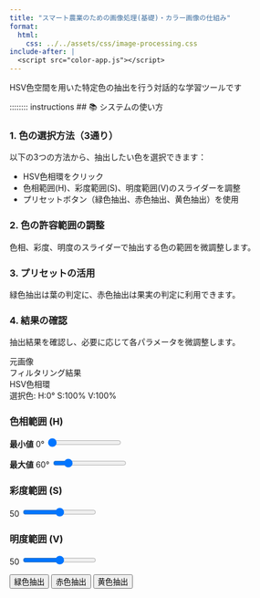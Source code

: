```yaml
---
title: "スマート農業のための画像処理(基礎)・カラー画像の仕組み"
format:
  html:
    css: ../../assets/css/image-processing.css
include-after: |
  <script src="color-app.js"></script>
---
```

HSV色空間を用いた特定色の抽出を行う対話的な学習ツールです

:::::::: instructions
## 📚 システムの使い方

::::::: instructions-grid
::: instruction-step
### 1. 色の選択方法（3通り）

以下の3つの方法から、抽出したい色を選択できます：

- HSV色相環をクリック
- 色相範囲(H)、彩度範囲(S)、明度範囲(V)のスライダーを調整
- プリセットボタン（緑色抽出、赤色抽出、黄色抽出）を使用
:::

::: instruction-step
### 2. 色の許容範囲の調整

色相、彩度、明度のスライダーで抽出する色の範囲を微調整します。
:::

::: instruction-step
### 3. プリセットの活用

緑色抽出は葉の判定に、赤色抽出は果実の判定に利用できます。
:::

::: instruction-step
### 4. 結果の確認

抽出結果を確認し、必要に応じて各パラメータを微調整します。
:::

:::

::: {.image-processing-container}
::: {.canvas-container}
[元画像]{.canvas-label}
<canvas id="sourceCanvas"></canvas>
:::

::: {.canvas-container}
[フィルタリング結果]{.canvas-label}
<canvas id="resultCanvas"></canvas>
:::
:::

::: {.controls-section}
::: {.controls-grid}
::: {.color-wheel-container}
[HSV色相環]{.canvas-label}
<canvas id="colorWheel"></canvas>
<div id="selectedColor" class="value-display">選択色: H:0° S:100% V:100%</div>
:::

::: {.controls}
::: {.slider-container}
### 色相範囲 (H)
::: {.hue-sliders}
**最小値** <span id="hueMinValue" class="value-display">0°</span>
<input type="range" id="hueMinSlider" min="0" max="360" value="0">

**最大値** <span id="hueMaxValue" class="value-display">60°</span>
<input type="range" id="hueMaxSlider" min="0" max="360" value="60">
:::
:::

::: {.slider-container}
### 彩度範囲 (S)
<span id="satValue" class="value-display">50</span>
<input type="range" id="satSlider" min="0" max="100" value="50">
:::

::: {.slider-container}
### 明度範囲 (V)
<span id="valValue" class="value-display">50</span>
<input type="range" id="valSlider" min="0" max="100" value="50">
:::

::: {.preset-buttons}
<button id="greenButton">緑色抽出</button>
<button id="redButton">赤色抽出</button>
<button id="yellowButton">黄色抽出</button>
:::
:::
:::
:::